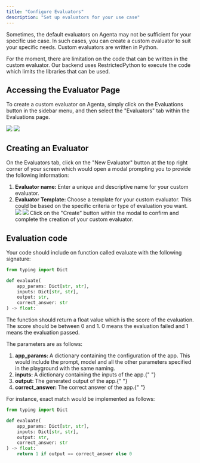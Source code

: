 ```yaml
---
title: "Configure Evaluators"
description: "Set up evaluators for your use case"
---
```


Sometimes, the default evaluators on Agenta may not be sufficient for your specific use case. In such cases, you can create a custom evaluator to suit your specific needs. Custom evaluators are written in Python.

For the moment, there are limitation on the code that can be written in the custom evaluator. Our backend uses RestrictedPython to execute the code which limits the libraries that can be used.

## Accessing the Evaluator Page

To create a custom evaluator on Agenta, simply click on the Evaluations button in the sidebar menu, and then select the "Evaluators" tab within the Evaluations page.

<img
  className="dark:hidden"
  src="/images/basic_guides/15_accessing_evaluator_page_light.png"
/>
<img
  className="hidden dark:block"
  src="/images/basic_guides/15_accessing_evaluator_page_dark.png"
/>

## Creating an Evaluator

On the Evaluators tab, click on the "New Evaluator" button at the top right corner of your screen which would open a modal prompting you to provide the following information:

1. <b>Evaluator name: </b> Enter a unique and descriptive name for your custom evaluator.
2. <b>Evaluator Template: </b> Choose a template for your custom evaluator. This
   could be based on the specific criteria or type of evaluation you want.
   <img
     className="dark:hidden"
     src="/images/basic_guides/16_new_evaluator_modal_light.png"
   />
   <img
     className="hidden dark:block"
     src="/images/basic_guides/16_new_evaluator_modal_dark.png"
   />
   Click on the "Create" button within the modal to confirm and complete the
   creation of your custom evaluator.

## Evaluation code

Your code should include on function called evaluate with the following signature:

```python
from typing import Dict

def evaluate(
    app_params: Dict[str, str],
    inputs: Dict[str, str],
    output: str,
    correct_answer: str
) -> float:
```

The function should return a float value which is the score of the evaluation. The score should be between 0 and 1. 0 means the evaluation failed and 1 means the evaluation passed.

The parameters are as follows:

1. <b>app_params: </b> A dictionary containing the configuration of the app. This
   would include the prompt, model and all the other parameters specified in the
   playground with the same naming.
2. <b>inputs: </b> A dictionary containing the inputs of the app.{" "}
3. <b>output: </b> The generated output of the app.{" "}
4. <b>correct_answer: </b> The correct answer of the app.{" "}

For instance, exact match would be implemented as follows:

```python
from typing import Dict

def evaluate(
    app_params: Dict[str, str],
    inputs: Dict[str, str],
    output: str,
    correct_answer: str
) -> float:
    return 1 if output == correct_answer else 0
```
